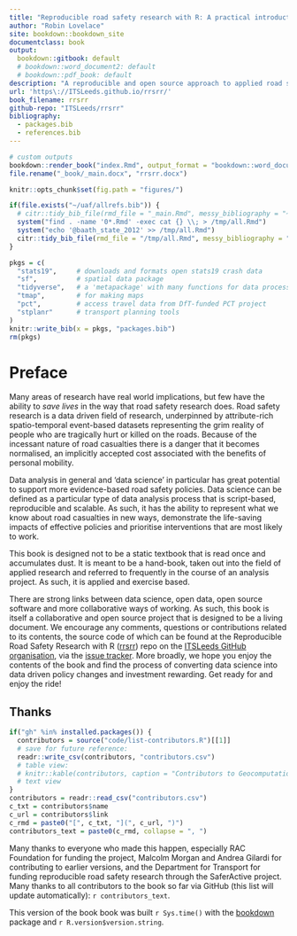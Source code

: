 ```yaml
---
title: "Reproducible road safety research with R: A practical introduction"
author: "Robin Lovelace"
site: bookdown::bookdown_site
documentclass: book
output:
  bookdown::gitbook: default
  # bookdown::word_document2: default
  # bookdown::pdf_book: default
description: "A reproducible and open source approach to applied road safety research"
url: 'https\://ITSLeeds.github.io/rrsrr/'
book_filename: rrsrr
github-repo: "ITSLeeds/rrsrr"
bibliography:
  - packages.bib
  - references.bib
---
```


```r
# custom outputs
bookdown::render_book("index.Rmd", output_format = "bookdown::word_document2")
file.rename("_book/_main.docx", "rrsrr.docx")
```


```r
knitr::opts_chunk$set(fig.path = "figures/")
```



```r
if(file.exists("~/uaf/allrefs.bib")) {
  # citr::tidy_bib_file(rmd_file = "_main.Rmd", messy_bibliography = "~/uaf/allrefs.bib", file = "references.bib")
  system("find . -name '0*.Rmd' -exec cat {} \\; > /tmp/all.Rmd")
  system("echo '@baath_state_2012' >> /tmp/all.Rmd")
  citr::tidy_bib_file(rmd_file = "/tmp/all.Rmd", messy_bibliography = "~/uaf/allrefs.bib", file = "references.bib")
}
```

```r
pkgs = c(
  "stats19",     # downloads and formats open stats19 crash data
  "sf",          # spatial data package
  "tidyverse",   # a 'metapackage' with many functions for data processing
  "tmap",        # for making maps
  "pct",         # access travel data from DfT-funded PCT project 
  "stplanr"      # transport planning tools
)
knitr::write_bib(x = pkgs, "packages.bib")
rm(pkgs)
```

<!-- Structure outline -->

<!-- Preface -->

<!-- 1 Introduction -->
<!-- 2 R basics -->
<!-- 3 Using RStudio -->
<!-- 4 R Packages -->
<!-- 5 Manipulating data -->
<!-- 6 Temporal data -->
<!-- 7 Spatial data -->
<!-- 8 Joining road crash tables -->
<!-- 9 Next steps for reproducible road safety research -->

<!-- Structure full -->

<!-- Preface -->

<!-- 1 Introduction -->
<!-- 1.1 Why R for road safety research? . . . . . . . . . . . . . . . . . . -->
<!-- 1.2 Prerequisites . . . . . . . . . . . . . . . . . . . . . . . . . . . . . -->

<!-- 2 R basics -->
<!-- 2.1 Subsetting by index or name . -->
<!-- 2.2 Subsetting by values . . . . . . -->
<!-- 2.3 Dealing with NAs and recoding -->
<!-- 2.4 Changing class . . . . . . . . . -->
<!-- 2.5 Recoding values . . . . . . . . . -->
<!-- 2.6 Now you are ready to use R . . -->

<!-- 3 Using RStudio -->
<!-- 3.1 Projects and scripts . . . -->
<!-- 3.2 Writing and running code -->
<!-- 3.3 Viewing Objects . . . . . -->
<!-- 3.4 Autocompletion . . . . . . -->
<!-- 3.5 Getting help . . . . . . . . -->
<!-- 3.6 Commenting Code . . . . -->
<!-- 3.7 The global environment . -->
<!-- 3.8 Debugging Code . . . . . -->
<!-- 3.9 Saving R objects . . . . . -->

<!-- 4 R Packages -->
<!-- 4.1 What are packages? . . . . . . . . . . . . . . . . . . . . . . . . . 19 -->
<!-- 4.2 ggplot2 . . . . . . . . . . . . . . . . . . . . . . . . . . . . . . . . 20 -->
<!-- 4.3 dplyr and pipes . . . . . . . . . . . . . . . . . . . . . . . . . . . . 21 -->

<!-- 5 Manipulating data -->

<!-- 6 Temporal data -->

<!-- 7 Spatial data -->
<!-- 7.1 sf objects . . . . . . . . . . . . . . . . -->
<!-- 7.2 Reading and writing spatial data . . . -->
<!-- 7.3 sf polygons . . . . . . . . . . . . . . . -->
<!-- 7.4 Spatial subsetting and sf plotting . . . -->
<!-- 7.5 Geographic joins . . . . . . . . . . . . -->
<!-- 7.6 CRSs . . . . . . . . . . . . . . . . . . . -->
<!-- 7.7 Buffers . . . . . . . . . . . . . . . . . . -->
<!-- 7.8 Attribute operations on sf objects . . . -->
<!-- 7.9 Matching roads to crashes . . . . . . . -->
<!-- 7.10 Mapping road crash data . . . . . . . -->
<!-- 7.11 Analysing point data . . . . . . . . . . -->
<!-- 7.12 Analysing crash data on road networks -->

<!-- 8 Joining road crash tables -->

<!-- 9 Next steps for reproducible road safety research -->


# Preface {-}

Many areas of research have real world implications, but few have the ability to *save lives* in the way that road safety research does.
Road safety research is a data driven field of research, underpinned by attribute-rich spatio-temporal event-based datasets representing the grim reality of people who are tragically hurt or killed on the roads.
Because of the incessant nature of road casualties there is a danger that it becomes normalised, an implicitly accepted cost associated with the benefits of personal mobility.

Data analysis in general and 'data science' in particular has great potential to support more evidence-based road safety policies.
Data science can be defined as a particular type of data analysis process that is script-based, reproducible and scalable.
As such, it has the ability to represent what we know about road casualties in new ways, demonstrate the life-saving impacts of effective policies and prioritise interventions that are most likely to work.

This book is designed not to be a static textbook that is read once and accumulates dust.
It is meant to be a hand-book, taken out into the field of applied research and referred to frequently in the course of an analysis project.
As such, it is applied and exercise based.

There are strong links between data science, open data, open source software and more collaborative ways of working.
As such, this book is itself a collaborative and open source project that is designed to be a living document.
We encourage any comments, questions or contributions related to its contents, the source code of which can be found at the Reproducible Road Safety Research with R ([rrsrr](https://github.com/ITSLeeds/rrsrr)) repo on the [ITSLeeds GitHub organisation](https://github.com/ITSLeeds/), via the [issue tracker](https://github.com/ITSLeeds/rrsrr/issues).
More broadly, we hope you enjoy the contents of the book and find the process of converting data science into data driven policy changes and investment rewarding.
Get ready for and enjoy the ride!

## Thanks {-}

```r
if("gh" %in% installed.packages()) {
  contributors = source("code/list-contributors.R")[[1]]
  # save for future reference:
  readr::write_csv(contributors, "contributors.csv")
  # table view:
  # knitr::kable(contributors, caption = "Contributors to Geocomputation with R")
  # text view
}
contributors = readr::read_csv("contributors.csv")
c_txt = contributors$name
c_url = contributors$link
c_rmd = paste0("[", c_txt, "](", c_url, ")")
contributors_text = paste0(c_rmd, collapse = ", ")
```


Many thanks to everyone who made this happen, especially RAC Foundation for funding the project, Malcolm Morgan and Andrea Gilardi for contributing to earlier versions, and the Department for Transport for funding reproducible road safety research through the SaferActive project.
Many thanks to all contributors to the book so far via GitHub (this list will update automatically): `r contributors_text`.

This version of the book book was built `r Sys.time()` with the [bookdown](https://bookdown.org/) package and `r R.version$version.string`.


<!-- Comments/questions: should the stats19 package be introduced in a paper of its own right? -->

<!-- If you need PDF output, uncomment bookdown::pdf_book above in YAML. You will need a LaTeX installation, e.g., https://yihui.name/tinytex/ -->

<!-- ## Tests {-} -->

<!-- References that failed initially. -->

<!-- [@baath_state_2012] -->

